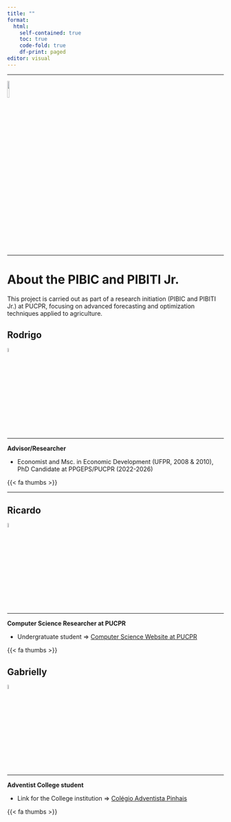 ```yaml
---
title: ""
format:
  html:
    self-contained: true
    toc: true
    code-fold: true
    df-print: paged
editor: visual
---
```


------------------------------------------------------------------------

<left> ![](https://raw.githubusercontent.com/rhozon/Doutorado/main/pucpr_logo.png){width="10%"} </left>

------------------------------------------------------------------------

# About the PIBIC and PIBITI Jr.

This project is carried out as part of a research initiation (PIBIC and PIBITI Jr.) at PUCPR, focusing on advanced forecasting and optimization techniques applied to agriculture.

::: panel-tabset
## Rodrigo

<right> ![](https://rhozon.github.io/site/me.jpg){width="5%"} </right>

------------------------------------------------------------------------

**Advisor/Researcher**

-   Economist and Msc. in Economic Development (UFPR, 2008 & 2010), PhD Candidate at PPGEPS/PUCPR (2022-2026)

{{< fa thumbs >}}

<!-- Pra instalar os icones no quarto vide https://github.com/quarto-ext/fontawesome -->

<!-- Pra buscar icones vide https://fontawesome.com/search -->

```{=html}

<div style="margin-top: 10px; text-align: left;">

    <!-- LinkedIn (azul) -->
    <a href="https://www.linkedin.com/in/rodrigohermontozon/" target="_blank" style="margin-right: 15px;">
        <i class="fa-brands fa-linkedin" style="font-size: 12px; color: #0077b5;"></i>
    </a>

    <!-- GitHub (preto) -->
    <a href="https://github.com/rhozon" target="_blank" style="margin-right: 15px;">
        <i class="fa-brands fa-github" style="font-size: 12px; color: #000;"></i>
    </a>

    <!-- Google Scholar (substituído por ícone de graduation-cap) -->
    <a href="https://scholar.google.com/citations?user=hPcIR9oAAAAJ&hl=en" target="_blank" style="margin-right: 15px;">
        <i class="fa fa-graduation-cap" style="font-size: 12px; color: #4285F4;"></i>
    </a>

    <!-- ORCID (verde) -->
    <a href="https://orcid.org/my-orcid?orcid=0000-0001-8003-4849" target="_blank" style="margin-right: 15px;">
        <i class="fa-brands fa-orcid" style="font-size: 12px; color: #A6CE39;"></i>
    </a>

    <!-- Curriculum Lattes (ícone de documento) -->
    <a href="https://wwws.cnpq.br/cvlattesweb/PKG_MENU.menu?f_cod=CAE59CF7D29E4B95B7C13C648C78B21F#" target="_blank" style="margin-right: 15px;">
        <i class="fa fa-user-graduate" style="font-size: 12px; color: #000;"></i>
    </a>


    <!-- R Project (azul) -->
    <a href="https://rhozon.github.io/selecaodeprodutosnor/index.html" target="_blank" style="margin-right: 15px;">
        <i class="fa-brands fa-r-project" style="font-size: 12px; color: #276DC3;"></i>
    </a>
    
    <!-- Email (vermelho) -->
    <a href="mailto:rodrigo.hermont@pucpr.edu.br" target="_blank" style="margin-right: 15px;">
        <i class="fa fa-envelope" style="font-size: 12px; color: #D44638;"></i>
    </a>

</div>
  
```

------------------------------------------------------------------------

## Ricardo

<right> ![](https://raw.githubusercontent.com/rhozon/Doutorado/main/RicardoVianna_oval.png){width="5%"} </right>

------------------------------------------------------------------------

**Computer Science Researcher at PUCPR**

-   Undergratuate student $\Rightarrow$ [Computer Science Website at PUCPR](https://graduacao.pucpr.br/cursos/ciencia-da-computacao?utm_source=google-search&utm_medium=search&utm_source_platform=responsivo&utm_campaign=DG34_grad25.1_google-search_conversao_convers%C3%A3o-site_curitiba-cursos&utm_content=DG34_responsivo_na_cursos_ciencia-da-computacao_curitiba_TR160PR&gad_source=1)

{{< fa thumbs >}}

<!-- Pra instalar os icones no quarto vide https://github.com/quarto-ext/fontawesome -->

<!-- Pra buscar icones vide https://fontawesome.com/search -->

```{=html}

<div style="margin-top: 10px; text-align: left;">

    <!-- LinkedIn (azul) -->
    <a href="https://www.linkedin.com/in/ricardo-vianna-65bb9731a/" target="_blank" style="margin-right: 15px;">
        <i class="fa-brands fa-linkedin" style="font-size: 12px; color: #0077b5;"></i>
    </a>

    <!-- GitHub (preto) -->
    <a href="https://github.com/ricaprof" target="_blank" style="margin-right: 15px;">
        <i class="fa-brands fa-github" style="font-size: 12px; color: #000;"></i>
    </a>

    <!-- Email (vermelho) -->
    <a href="mailto:vianna.r@pucpr.edu.br" target="_blank" style="margin-right: 15px;">
        <i class="fa fa-envelope" style="font-size: 12px; color: #D44638;"></i>
    </a>

</div>
  
```

## Gabrielly

<right> ![](https://raw.githubusercontent.com/rhozon/Doutorado/main/image_oval.png){width="5%"} </right>

------------------------------------------------------------------------

**Adventist College student**

-   Link for the College institution $\Rightarrow$ [Colégio Adventista Pinhais](https://pinhais.educacaoadventista.org.br/)

{{< fa thumbs >}}

<!-- Pra instalar os icones no quarto vide https://github.com/quarto-ext/fontawesome -->

<!-- Pra buscar icones vide https://fontawesome.com/search -->

```{=html}

<div style="margin-top: 10px; text-align: left;">

    <!-- GitHub (preto) -->
    <a href="https://github.com/Gaby77-git" target="_blank" style="margin-right: 15px;">
        <i class="fa-brands fa-github" style="font-size: 12px; color: #000;"></i>
    </a>
    
    <!-- Curriculum Lattes (ícone de documento) -->
    <a href="https://lattes.cnpq.br/4415158395421439" target="_blank" style="margin-right: 15px;">
        <i class="fa fa-user-graduate" style="font-size: 12px; color: #000;"></i>
    </a>

    <!-- Email (vermelho) -->
    <a href="mailto:gabrielly.srosa@eaportal.org" target="_blank" style="margin-right: 15px;">
        <i class="fa fa-envelope" style="font-size: 12px; color: #D44638;"></i>
    </a>

</div>
  
```
:::
